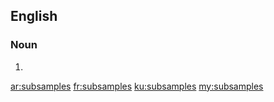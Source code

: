 ==English==

===Noun===
{{head|en}}

# {{plural of|subsample}}

[[ar:subsamples]]
[[fr:subsamples]]
[[ku:subsamples]]
[[my:subsamples]]